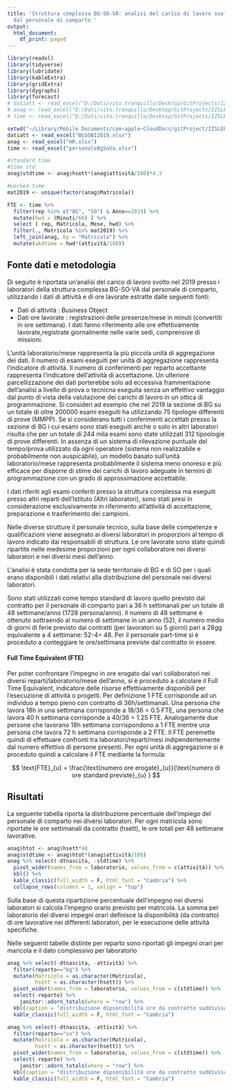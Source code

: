 ```yaml
---
title: 'Struttura complessa BG-SO-VA: analisi del carico di lavoro svolto nel 2019
  dal personale di comparto '
output:
  html_document:
    df_print: paged
---
```


```r
library(readxl)
library(tidyverse)
library(lubridate)
library(kableExtra)
library(gridExtra)
library(dygraphs)
library(forecast)
# datiatt <- read_excel("D:/Dati/vito.tranquillo/Desktop/GitProjects/IZSLER-COGES/PROGRAMMAZIONE/BGSOBI2019.xlsx")
# anag <- read_excel("D:/Dati/vito.tranquillo/Desktop/GitProjects/IZSLER-COGES/PROGRAMMAZIONE/HR.xlsx")
# time <- read_excel("D:/Dati/vito.tranquillo/Desktop/GitProjects/IZSLER-COGES/PROGRAMMAZIONE/personaleBgSoVa.xlsx")

setwd("~/Library/Mobile Documents/com~apple~CloudDocs/gitProject/IZSLER-COGES/PROGRAMMAZIONE")
datiatt <- read_excel("BGSOBI2019.xlsx")
anag <- read_excel("HR.xlsx")
time <- read_excel("personaleBgSoVa.xlsx")

#standard time
#time std
anag$stdtime <- anag$hsett*(anag$attività/100)*4.3

#worked time
mat2019 <- unique(factor(anag$Matricola))

FTE <- time %>% 
  filter(rep %in% c("BG", "SO") & Anno==2019) %>% 
  mutate(hwd = (Minuti/60) ) %>% 
  select ( rep, Matricola, Mese, hwd) %>% 
  filter(., Matricola %in% mat2019) %>% 
  left_join(anag, by = "Matricola") %>% 
  mutate(wkdtime = hwd*(attività/100))

```




## Fonte dati  e metodologia

Di seguito è riportata un'analisi del carico di lavoro svolto nel 2019 presso i laboratori della struttura complessa BG-SO-VA dal personale di comparto,  utilizzando i dati di attività e di ore lavorate estratte dalle seguenti fonti:

* Dati di attività : Business Object 
* Dati ore lavorate : registrazioni delle presenze/mese in minuti (convertiti in ore settimana). I dati fanno riferimento alle ore effettivamente lavorate,registrate giornalmente nelle varie sedi,  comprensive di missioni.  

L'unità laboratorio/mese rappresenta la più piccola unità di aggregazione dei dati. Il numero di esami eseguiti per unità di aggregazione rappresenta l'indicatore di attività. Il numero di conferimenti per reparto accettante rappresenta l'indicatore dell'attività di accettazione. Un ulteriore parcellizzazione dei dati porterebbe solo ad eccessiva frammentazione dell'analisi a livello di prova o tecnicna eseguita senza un effettivo vantaggio dal punto di vista della valutazione dei carichi di lavoro in un ottica di programmazione. Si consideri ad esempio che nel 2019 la sezione di BG su un totale di oltre 200000 esami eseguiti ha utilizzando  75 tipologie differenti di prove (MMPP). Se si considerano tutti i conferimenti accettati presso la sezione di BG i cui esami sono stati eseguiti anche o solo in altri laboratori risulta che per un totale di 244 mila esami sono state utilizzati 312 tipoologie di prove differenti. In assenza di un sistema di rilevazione puntuale del tempo/prova utilizzato da ogni operatore (sistema non realizzabile e probabilmente non auspicabile), un modello basato sull'unità laboratorio/mese rappresenta probabilmente il sistema meno onoreso e più efficace per disporre di stime dei carichi di lavoro adeguate in termini di programmazione con un grado di approssimazione accettabile.

I dati riferiti agli esami conferiti presso la struttura complessa ma eseguiti presso altri reparti dell'Istituto (Altri laboratori), sono stati presi in considerazione esclusivamente in riferimento all'attività di accettazione, preparazione e trasferimento dei campioni. 

Nelle diverse strutture il personale tecnico, sulla base delle competenze e qualificazioni viene  assegnato ai  diversi laboratori in proporzioni al  tempo di lavoro indicato dai responsabili di struttura. Le ore lavorate sono state quindi ripartite nelle medesime proporzioni  per ogni collaboratore nei diversi laboratori e nei diversi mesi dell'anno.

L'analisi è stata condotta per la sede territoriale di BG e di SO per i quali erano disponibili i dati relativi alla distribuzione del personale nei diversi laboratori.

Sono stati utilizzati come tempo standard di lavoro quello previsto dal contratto per il personale di comparto pari a 36 h settimanali per un totale di 48 settimane/anno (1728 persona/anno).  Il numero di 48 settimane è ottenuto sottraendo al numero di settimane in un anno (52), il numero medio di giorni di ferie previsto dai contratti (per lavoratori su 5 giorni) pari a 28gg equivalente a 4 settimane: 52-4= 48. Per il personale part-time si è proceduto a conteggiare le ore/settimana previste dal contratto in essere.

#### Full Time Equivalent (FTE)

Per poter confrontare l'impegno in ore erogato dai vari collaboratori nei diversi reparti/laboratorio/mese dell'anno, si è proceduto a calcolare il Full Time Equivalent, indicatore delle risorse effettivamente disponibili per l'esecuzione di attività o progetti. Per definizione 1 FTE corrisponde ad un individuo a tempo pieno con contratto di 36h/settimanali. Una persona che lavora 18h in una settimana   corrisponde a  18/36 = 0.5 FTE, una persona che lavora 40 h settimana corrisponde a 40/36 = 1.25 FTE. Analogamente due persone che lavorano 18h settimana corrispondono a 1 FTE mentre una persona che lavora 72 h settimana corrisponde a 2 FTE. Il FTE peremette quindi di effettuare confronti tra laboratori/reparti/mesi indipendentemente dal numero effettivo di persone presenti. Per ogni unità di aggregazione si è proceduto quindi a calcolare il FTE mediante la formula: 

$$ \text{FTE}_{u} = \frac{\text{numero ore erogate}_{u}}{\text{numero di ore standard previste}_{u} } $$

## Risultati

La seguente tabella riporta la distribuzione percentuale dell'impiego del personale di comparto nei diversi laboratori.
Per ogni matricola sono riportate le ore settimanali da contratto (hsett), le ore totali per 48 settimane lavorative. 

```r
anag$htot <- anag$hsett*48
anag$stdtime <- anag$htot*(anag$attività/100)
anag %>% select(-dtnascita, -stdtime) %>% 
  pivot_wider(names_from = laboratorio, values_from = c(attività)) %>%
  kbl() %>% 
  kable_classic(full_width = F, html_font = "Cambria") %>% 
  collapse_rows(columns = 1, valign = "top")
```

Sulla base di questa ripartizione percentuale dell'impegno nei diversi laboratori si calcola l'impegno orario previsto per matricola. La somma per laboratorio dei diversi impegni orari definisce la disponibilità (da contratto) di ore lavorative nei differenti laboratori, per le esecuzione delle attività specifiche. 

Nelle seguenti tabelle distinte per reparto sono riportati gli impegni orari per maricola e il dato complessivo per laboratorio 

```r
anag %>% select(-dtnascita, -attività) %>% 
  filter(reparto=="bg") %>% 
  mutate(Matricola = as.character(Matricola), 
         hsett = as.character(hsett)) %>% 
  pivot_wider(names_from = laboratorio, values_from = c(stdtime)) %>%
  select(-reparto) %>% 
    janitor::adorn_totals(where = "row") %>% 
  kbl(caption = "distribuzione dipsonibilità ore da contratto suddivise per matricola/laboratorio della sezione di BG") %>% 
  kable_classic(full_width = F, html_font = "Cambria") 

```


```r
anag %>% select(-dtnascita, -attività) %>% 
  filter(reparto=="so") %>% 
  mutate(Matricola = as.character(Matricola), 
         hsett = as.character(hsett)) %>% 
  pivot_wider(names_from = laboratorio, values_from = c(stdtime)) %>%
  select(-reparto) %>% 
    janitor::adorn_totals(where = "row") %>% 
  kbl(caption = "distribuzione dipsonibilità ore da contratto suddivise per matricola/laboratorio della sezione di SO") %>% 
  kable_classic(full_width = F, html_font = "Cambria") 
```









